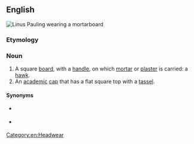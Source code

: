 ==English==
[[Image:LinusPaulingGraduation1922.jpg|thumb|Linus Pauling wearing a mortarboard]]
{{wikipedia|Square academic cap}}
===Etymology===
{{compound|en|mortar|board}}

===Noun===
{{en-noun}}

# A square [[board]], with a [[handle]], on which [[mortar]] or [[plaster]] is carried: a [[hawk#Etymology 2|hawk]].
# An [[academic]] [[cap]] that has a flat square top with a [[tassel]].

====Synonyms====
* {{sense|tool}} {{l|en|hawk}}
* {{sense|clothing}} {{l|en|cap}}

[[Category:en:Headwear]]